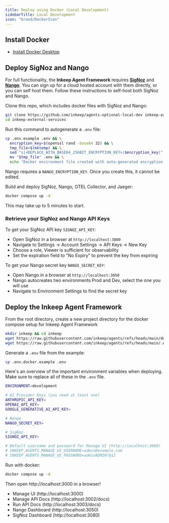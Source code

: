 ```yaml
---
title: Deploy using Docker (Local Development)
sidebarTitle: Local Development
icon: "brand/DockerIcon"
---
```


## Install Docker
- [Install Docker Desktop](https://www.docker.com/products/docker-desktop/)

## Deploy SigNoz and Nango

For full functionality, the **Inkeep Agent Framework** requires [**SigNoz**](https://signoz.io/) and [**Nango**](https://www.nango.dev/). You can sign up for a cloud hosted account with them directly, or you can self host them. Follow these instructions to self-host both SigNoz and Nango.

Clone this repo, which includes docker files with SigNoz and Nango:
```bash
git clone https://github.com/inkeep/agents-optional-local-dev inkeep-external-services
cd inkeep-external-services
```

Run this command to autogenerate a `.env` file:
```bash
cp .env.example .env && \
  encryption_key=$(openssl rand -base64 32) && \
  tmp_file=$(mktemp) && \
  sed "s|<REPLACE_WITH_BASE64_256BIT_ENCRYPTION_KEY>|$encryption_key|" .env > "$tmp_file" && \
  mv "$tmp_file" .env && \
  echo "Docker environment file created with auto-generated encryption key"
```

Nango requires a `NANGO_ENCRYPTION_KEY`. Once you create this, it cannot be edited.

Build and deploy SigNoz, Nango, OTEL Collector, and Jaeger:
```bash
docker compose up -d
```
This may take up to 5 minutes to start.

### Retrieve your SigNoz and Nango API Keys

To get your SigNoz API key `SIGNOZ_API_KEY`:
- Open SigNoz in a browser at `http://localhost:3080`
- Navigate to Settings → Account Settings → API Keys → New Key
- Choose a role, Viewer is sufficient for observability
- Set the expiration field to "No Expiry" to prevent the key from expiring

To get your Nango secret key `NANGO_SECRET_KEY`:
- Open Nango in a browser at `http://localhost:3050`
- Nango autocreates two environments Prod and Dev, select the one you will use
- Navigate to Environment Settings to find the secret key

## Deploy the Inkeep Agent Framework

From the root directory, create a new project directory for the docker compose setup for Inkeep Agent Framework
```bash
mkdir inkeep && cd inkeep
wget https://raw.githubusercontent.com/inkeep/agents/refs/heads/main/docker-compose.yml
wget https://raw.githubusercontent.com/inkeep/agents/refs/heads/main/.env.docker.example
```

Generate a `.env` file from the example:
```bash
cp .env.docker.example .env
```

Here's an overview of the important environment variables when deploying. Make sure to replace all of these in the `.env` file.
```bash
ENVIRONMENT=development

# AI Provider Keys (you need at least one)
ANTHROPIC_API_KEY=
OPENAI_API_KEY=
GOOGLE_GENERATIVE_AI_API_KEY=

# Nango
NANGO_SECRET_KEY=

# SigNoz
SIGNOZ_API_KEY=

# Default username and password for Manage UI (http://localhost:3000)
# INKEEP_AGENTS_MANAGE_UI_USERNAME=admin@example.com
# INKEEP_AGENTS_MANAGE_UI_PASSWORD=adminADMIN!@12
```

Run with docker:
```bash
docker compose up -d
```

Then open http://localhost:3000 in a browser!

- Manage UI (http://localhost:3000)
- Manage API Docs (http://localhost:3002/docs)
- Run API Docs (http://localhost:3003/docs)
- Nango Dashboard (http://localhost:3050)
- SigNoz Dashboard (http://localhost:3080)
